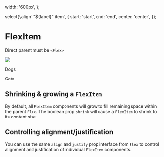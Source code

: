 

  width: '600px',
};

  select(`\`align\` "${label}" item`, {
    start: 'start',
    end: 'end',
    center: 'center',
  });

<Meta title="Components/FlexItem" decorators={[withKnobs]} component={FlexItem} />

# FlexItem

<ImportPath component={FlexItem} />

Direct parent must be `<Flex>`

<Story name="Knobs">
  <div style={parentStyle} className="debug--flex">
    <Flex>
      <FlexItem shrink={boolean('add `shrink` prop to "image" item', false)}>
        <img src="https://place-hold.it/40x40/a02385/fff&text=IMG" />
      </FlexItem>
      <FlexItem
        shrink={boolean('add `shrink` prop to "Dogs" item', false)}
        align={getAlignKnob('Dogs')}
      >
        <p>Dogs</p>
      </FlexItem>
      <FlexItem
        shrink={boolean('add `shrink` prop to "Cats" item', false)}
        align={getAlignKnob('Cats')}
      >
        <p>Cats</p>
      </FlexItem>
    </Flex>
  </div>
</Story>

## Shrinking & growing a `FlexItem`
By default, all `FlexItem` components will grow to fill remaining space within the parent
`Flex`. The boolean prop `shrink` will cause a `FlexItem` to shrink to its content size.

## Controlling alignment/justification
You can use the same `align` and `justify` prop interface from `Flex` to control alignment and justification of individual `FlexItem` components.
  
<Props of={FlexItem} />